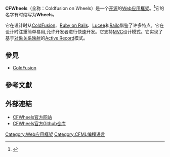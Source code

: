 {{Refimprove|time=2017-05-09T23:39:59+00:00}}
{{Infobox software
| name                   = CFWheels
| logo                   = CFWheels Logo.png
| screenshot             = 
| caption                = 
| author                 =
| developer              = [https://web.archive.org/web/20100613003123/http://cfwheels.org/community/core-team CFWheels核心团队]
| status                 = 活跃
| released               = {{Release date|mf=yes|2009|11|27}}
| latest release version = 1.4.5
| latest release date    = {{Release date|mf=yes|2016|03|30}}
| latest preview version = 
| latest preview date    = 
| operating system       = [[跨平台|跨平台]]
| platform               =
| language               = 
| programming language   = {{tsl|en|CFML}}
| genre                  = [[Web应用框架|Web应用框架]]
| license                = [[Apache许可证|Apache许可证]]
| website                = {{URL|cfwheels.org}}
}}

'''CFWheels'''（全称：Coldfusion on Wheels）是一个[[开源|开源]]的[[Web应用框架|Web应用框架]]。<ref>{{cite web|url = http://cfwheels.org/|title = CFWheels官方介绍|accessdate = 2016-04-06|archive-date = 2016-04-05|archive-url = https://web.archive.org/web/20160405144845/http://cfwheels.org/|dead-url = no}}</ref>它的名字有时缩写为'''Wheels'''。

它在设计时从[[ColdFusion|ColdFusion]]、[[Ruby_on_Rails|Ruby on Rails]]、[[Lucee|Lucee]]和[[Railo|Railo]]借鉴了许多特点。它在设计时注重简单易用,允许开发者进行快速开发。它支持[[MVC|MVC]]设计模式。它实现了基于[[对象关系映射|对象关系映射]]的[[Active_Record|Active Record]]模式。
== 參見 ==
* [[ColdFusion|ColdFusion]]

== 參考文獻 ==
{{Reflist}}

== 外部連結 ==
* [http://cfwheels.org/ CFWheels官方网站]{{Wayback|url=http://cfwheels.org/ |date=20160405144845 }}
* [https://github.com/cfwheels CFWheels官方Github仓库]{{Wayback|url=https://github.com/cfwheels |date=20160208044718 }}

{{Application frameworks}}

[[Category:Web应用框架|Category:Web应用框架]]
[[Category:CFML编程语言|Category:CFML编程语言]]